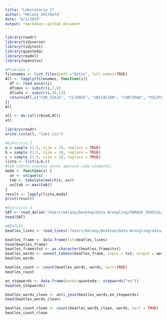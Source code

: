 ```yaml
---
title: "Laboratorio 1"
author: "Melany 20170474"
date: "8/1/2019"
output: rmarkdown::github_document
---
```


```r
library(readr)
library(tidyverse)
library(tidytext)
library(quanteda)
library(readxl)
library(openxlsx)
```

```r
#Problema 1
filenames <- list.files(path ="Datos", full.names=TRUE)  
All <- lapply(filenames, function(i){
  df <- read_excel(i)
  df$mes <- substr(i,7,8)
  df$año <- substr(i,10,13)
  return(df[,c("COD_VIAJE", "CLIENTE", "UBICACION", "CANTIDAD", "PILOTO", "Q", "CREDITO", "UNIDAD", "mes", "año")])
})
All
```

```r
all <- do.call(rbind,All)
all
```

```r
library(readr)
write.csv(all, "lab1.csv")
```

```r
#Ejercicio 2
a = sample (1:5, size = 10, replace = TRUE)
b = sample (1:5, size = 10, replace = TRUE)
c = sample (1:5, size = 10, replace = TRUE)
lista <- list(a,b,c)
#tab cuenta cuantas veces aparace cada elemento, 
moda <- function(x) {
  ux <- unique(x)
  tab <- tabulate(match(x, ux))
  ux[tab == max(tab)]
}
result <- lapply(lista,moda)
print(result)
```

```r
#Ejercicio 3
SAT <- read_delim('/Users/melany/Desktop/Data Wrangling/PARQUE_VEHICULAR_0119.txt',delim= "|")
head(SAT)
```

```r
#BEATLES
beatles_lines <- read_lines('/Users/melany/Desktop/Data Wrangling/data/beatles.txt')
```

```r
beatles_frame <- data.frame(txt=beatles_lines)
head(beatles_frame)
beatles_frame$txt <- as.character(beatles_frame$txt)
beatles_words <- unnest_tokens(beatles_frame, input = txt, output = words, token = "words")
beatles_words
```

```r
beatles_count <- count(beatles_words, words, sort=TRUE)
beatles_count
```

```r
en_stopwords <- data.frame(words=quanteda:: stopwords("en"))
head(en_stopwords)
```

```r
beatles_words_clean <- anti_join(beatles_words,en_stopwords)
head(beatles_words_clean)
```

```r
beatles_count_clean <- count(beatles_words_clean, words, sort = TRUE)
beatles_count_clean
```